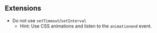 ## Extensions

* Do not use `setTimeout`/`setInterval`
  * Hint: Use CSS animations and listen to the `animationend` event.
